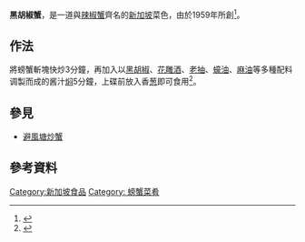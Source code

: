 {{Infobox prepared food
| name = 黑胡椒蟹
| image = [[File:Black_Peppered_Crab_(6895480431).jpg|250px]]
| caption = 
| alternate_name = 
| country = 新加坡
| region = 
| creator = [[新加坡飲食|新加坡]]
| course = [[主菜|主菜]]
| served = [[熱葷|熱葷]]
| main_ingredient = 螃蟹、黑胡椒
| variations =
| calories =
| other =
}}
'''黑胡椒蟹'''，是一道與[[辣椒蟹|辣椒蟹]]齊名的[[新加坡|新加坡]]菜色，由{{link-en|长堤海鲜楼|Long Beach Seafood Restaurant}}於1959年所創<ref>{{Cite web |url=http://www.longbeachseafood.com.sg/about.php |title=Long Beach Seafood Restaurant » About Us<!-- Bot generated title --> |accessdate=2014-11-04 |archive-date=2013-02-13 |archive-url=https://web.archive.org/web/20130213112850/http://www.longbeachseafood.com.sg/about.php |dead-url=no }}</ref>。
== 作法 ==
將螃蟹斬塊快炒3分鐘，再加入以[[黑胡椒|黑胡椒]]、[[花雕酒|花雕酒]]、[[老抽|老抽]]、[[蠔油|蠔油]]、[[麻油|麻油]]等多種配料调製而成的酱汁[[焖|焖]]5分鐘，上碟前放入香[[葱|葱]]即可食用<ref>{{Cite web |url=http://www.sbs.com.au/food/recipes/singapore-wok-fried-black-pepper-crab |title=Singapore wok-fried black pepper crab |access-date=2014-11-04 |archive-date=2020-11-12 |archive-url=https://web.archive.org/web/20201112034022/https://www.sbs.com.au/food/recipes/singapore-wok-fried-black-pepper-crab |dead-url=no }}</ref>。

== 參見 ==
*[[避風塘炒蟹|避風塘炒蟹]]

== 參考資料 ==
{{reflist}}

[[Category:新加坡食品|Category:新加坡食品]]
[[Category:_螃蟹菜肴|Category: 螃蟹菜肴]]